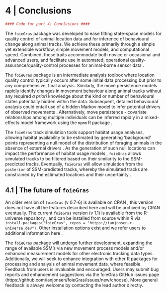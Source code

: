 # 4 | Conclusions

```r
#### Code for part 4: Conclusions ####
```
The `foieGras` package was developed to ease fitting state-space models for quality control of animal location data and for inference of behavioural change along animal tracks. We achieve these primarily through a simple yet extensible workflow, simple movement models, and computational speed. Combined, these traits accommodate both novice or occasional and advanced users, and facilitate use in automated, operational quality-assurance/quality-control processes for animal-borne sensor data \citep[e.g., the AniBOS network;][]{McMahon:2021}. 

The `foieGras` package is an intermediate analysis toolbox where location quality control typically occurs after some initial data processing but prior to any comprehensive, final analysis. Similarly, the move persistence models rapidly identify changes in movement behaviour along animal tracks without any required *a priori* knowledge about the kind or number of behavioural states potentially hidden within the data. Subsequent, detailed behavioural analysis could entail use of a hidden Markov model to infer potential drivers of observed movements \citep[e.g., using the 'moveHMM' or 'momentuHMM' R packages;][]{Michelot:2016,McClintock:2018}. Alternatively, move persistence - covariate relationships among multiple individuals can be inferred rapidly in a mixed-effects model framework using the `mpmm` R package \citep[][https://github.com/ianjonsen/mpmm]{Jonsen:2019}. 

The `foieGras` track simulation tools support habitat usage analyses, allowing habitat availability \citep{Aarts:2012} to be estimated by generating 'background' points representing a null model of the distribution of foraging animals in the absence of external drivers \citep{Raymond:2015}. As the generation of such null locations can impact the performance of habitat usage models \citep{Phillips:2009}, `foieGras` allows simulated tracks to be filtered based on their similarity to the SSM-predicted tracks. Eventually, `foieGras` will allow simulation from the `posterior` of SSM-predicted tracks, whereby the simulated tracks are constrained by the estimated locations and their uncertainty \citep[e.g., the 'crawl' R package;][]{Johnson:2008}.

## 4.1 | The future of `foieGras`
An older version of `foieGras` (v 0.7-6) is available on CRAN \url{https://CRAN.R-project.org/package=foieGras}, this version does not have all the features described here and will be archived by CRAN eventually. The current `foieGras` version (v 1.1) is available from the R-universe repository \url{https://ianjonsen.r-universe.dev/ui#package:foieGras}, and can be installed from source within R via `install.packages("foieGras", repos = "https://ianjonsen.r-universe.dev")`. Other installation options exist and we refer users to additional information here \url{https://github.com/ianjonsen/foieGras}. 

The `foieGras` package will undergo further development, expanding the range of available SSM's via new movement process models and/or enhanced measurement models for other electronic tracking data types. Additionally, we will seek to enhance integration with other R packages for processing and analysis of animal movement data, where feasible. Feedback from users is invaluable and encouraged. Users may submit bug reports and enhancement suggestions via the foieGras GitHub issues page (https://github.com/ianjonsen/foieGras/issues/new/choose). More general feedback is always welcome by contacting the lead author directly.
